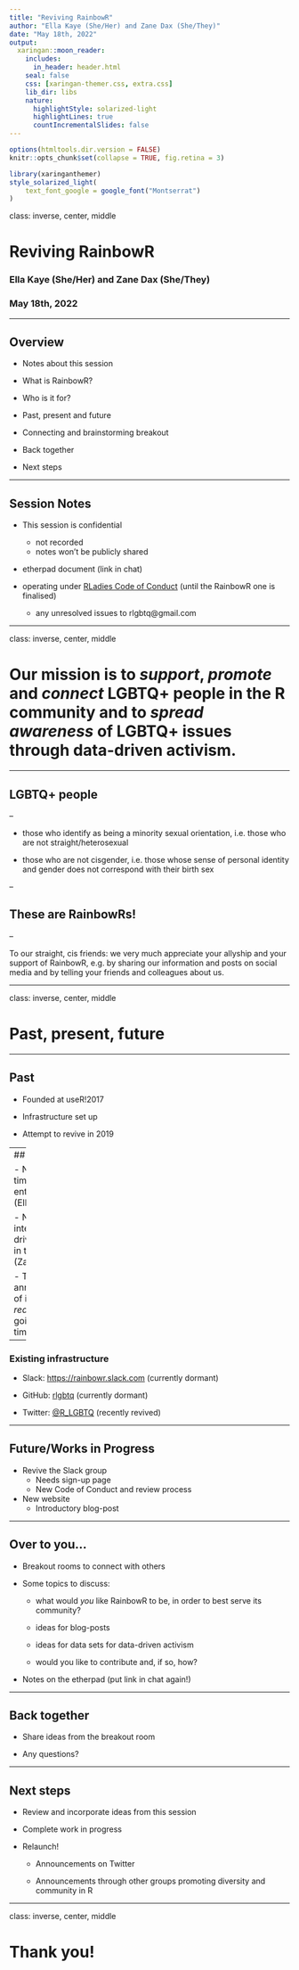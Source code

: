 ```yaml
---
title: "Reviving RainbowR"
author: "Ella Kaye (She/Her) and Zane Dax (She/They)"
date: "May 18th, 2022"
output:
  xaringan::moon_reader:
    includes:
      in_header: header.html
    seal: false
    css: [xaringan-themer.css, extra.css]
    lib_dir: libs
    nature:
      highlightStyle: solarized-light
      highlightLines: true
      countIncrementalSlides: false
---
```


```r
options(htmltools.dir.version = FALSE)
knitr::opts_chunk$set(collapse = TRUE, fig.retina = 3)
```

```r
library(xaringanthemer)
style_solarized_light(
    text_font_google = google_font("Montserrat")
)
```

class: inverse, center, middle

# Reviving RainbowR

### Ella Kaye (She/Her) and Zane Dax (She/They)

### May 18th, 2022

---

## Overview

-   Notes about this session

-   What is RainbowR?

-   Who is it for?

-   Past, present and future

-   Connecting and brainstorming breakout

-   Back together

-   Next steps

---

## Session Notes

-   This session is confidential
    -   not recorded
    -   notes won't be publicly shared
    
-   etherpad document (link in chat)

-   operating under [RLadies Code of Conduct](https://rladies.org/code-of-conduct/) (until the RainbowR one is finalised)
    -   any unresolved issues to rlgbtq@gmail.com

---

class: inverse, center, middle

# Our mission is to *support*, *promote* and *connect* LGBTQ+ people in the R community and to *spread awareness* of LGBTQ+ issues through data-driven activism.

---

## LGBTQ+ people

--

-   those who identify as being a minority sexual orientation, i.e. those who are not straight/heterosexual

-   those who are not cisgender, i.e. those whose sense of personal identity and gender does not correspond with their birth sex

--

## These are RainbowRs!

--

To our straight, cis friends: we very much appreciate your allyship and your support of RainbowR, e.g. by sharing our information and posts on social media and by telling your friends and colleagues about us.

---

class: inverse, center, middle

# Past, present, future

---

## Past

-   Founded at useR!2017

-   Infrastructure set up

-   Attempt to revive in 2019


---
## Present

- New-found time and enthusiasm (Ella)! 

- New-found interest and driving-force in the group (Zane)!

- This is an announcement of intent to *really* get it going this time!

--

### Existing infrastructure

-   Slack: [https://rainbowr.slack.com](https://rainbowr.slack.com) (currently dormant)

-   GitHub: [rlgbtq](https://github.com/rlgbtq) (currently dormant)

-   Twitter: [@R_LGBTQ](https://twitter.com/R_LGBTQ) (recently revived)

---

## Future/Works in Progress

-   Revive the Slack group 
    -   Needs sign-up page
    -   New Code of Conduct and review process
    
-   New website
    - Introductory blog-post
    
---

## Over to you...

- Breakout rooms to connect with others

- Some topics to discuss:

  - what would *you* like RainbowR to be, in order to best serve its community?
  
  - ideas for blog-posts
  
  - ideas for data sets for data-driven activism
  
  - would you like to contribute and, if so, how?
  
- Notes on the etherpad (put link in chat again!)

---

## Back together

- Share ideas from the breakout room

- Any questions?

---

## Next steps

- Review and incorporate ideas from this session

- Complete work in progress

- Relaunch!

  - Announcements on Twitter
  
  - Announcements through other groups promoting diversity and community in R

---

class: inverse, center, middle

# Thank you!







